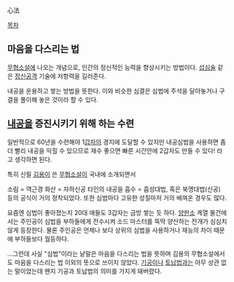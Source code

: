 心法

[[목차]]

== 마음을 다스리는 법 ==
[[무협소설]]에 나오는 개념으로, 인간의 정신적인 능력을 향상시키는 방법이다. [[섭심술]] 같은 [[정신공격]] 기술에 저항력을 길러준다.

내공을 운용하고 쌓는 방법을 뜻한다.
이와 비슷한 심결은 심법에 주석을 달아놓거나 구결을 풀이해 놓은 것이라 할 수 있다.

== [[내공]]을 증진시키기 위해 하는 수련 ==
일반적으로 60년을 수련해야 1[[갑자]]의 경지에 도달할 수 있지만 내공심법을 사용하면 좀 더 빨리 내공을 익힐 수 있으므로 재수 좋으면 빠른 시간안에 2갑자도 만들 수 있다! 라고 생각하면 된다.

특히 신필 [[김용]]이 쓴 [[무협소설]]이 국내에 소개되면서

소림 = 역근경
화산 = 자하신공
타인의 내공을 흡수 = 흡성대법, 혹은 북명대법(신공)
등의 공식이 거의 정착되었다. 또한 심법마다 고유한 성질마저 거의 배껴온 경우도 많다.

요즘엔 심법이 좋아졌는지 20대 애들도 3갑자는 금방 쌓는 듯 하다. 
[[양판소]] 계열 물건에서는 주인공이 심법을 부하들에게 전수시켜 소드 마스터를 뚝딱 양산하는 전개가 심심치 않게 등장한다. 물론 주인공은 언제나 보다 상위의 심법을 사용하거나 재능의 차이 때문에 부하들보다 월등하다.

…그런데 사실 "심법"이라는 낱말은 마음을 다스리는 법을 뜻하며 김용의 무협소설에서도 마음을 다스리는 법 이외의 뜻으로 쓰이지 않았다. [[기공]]이나 [[토납법]]과는 아무 상관 없는 말이었는데 왠지 기공과 토납법의 의미를 가지게 돼버렸다.
